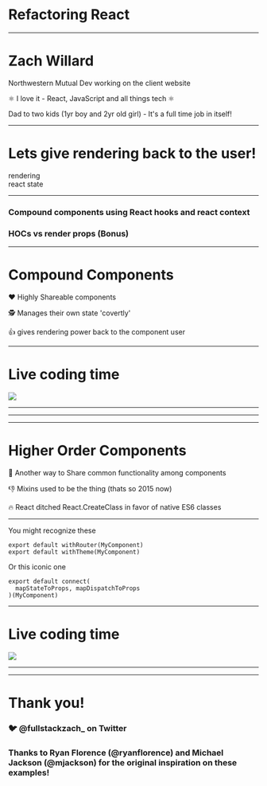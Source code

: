 

<Head>
  <title>Refactoring React</title>
</Head>

# Refactoring React

---

# Zach Willard

Northwestern Mutual Dev working on the client website 

⚛️ I love it - React, JavaScript and all things tech ⚛️

Dad to two kids (1yr boy and 2yr old girl) - It's a full time job in itself!

---

# Lets give rendering back to the user!

<div style={{ margin: 'auto' }}>
  <div style={{ margin: 'auto', lineHeight: '500px', display: 'inline-block', backgroundColor: 'papayawhip', width: '500px', height: '500px'}}>
    rendering
  </div>
  <div style={{ margin: 'auto', lineHeight: '500px', display: 'inline-block', backgroundColor: 'cornflowerblue', width: '500px', height: '500px'}}>
    react state
  </div>
</div>

---

### Compound components using React hooks and react context

### HOCs vs render props (Bonus)

---

# Compound Components

❤️ Highly Shareable components 

🕵️ Manages their own state 'covertly'

👍 gives rendering power back to the component user

--- 

# Live coding time

<div style={{ width: '700px', margin: 'auto' }}>
  <img src="https://media.giphy.com/media/5Zesu5VPNGJlm/giphy.gif" style={{ width: '100%' }} />
</div>

---

<FullScreenLayout>
  <div style={{ borderLeftColor: 'blue', borderLeft: '6px solid papayawhip', height: '100%' }}>
    <CompoundComponentsNotCompound />
  </div>
</FullScreenLayout>

---

<FullScreenLayout>
  <div style={{ borderLeftColor: 'blue', borderLeft: '6px solid cornflowerblue', height: '100%' }}>
    <CompoundComponents />
  </div>
</FullScreenLayout>

---

# Higher Order Components

🤝 Another way to Share common functionality among components

👎 Mixins used to be the thing (thats so 2015 now)

🔥 React ditched React.CreateClass in favor of native ES6 classes

---

You might recognize these

```
export default withRouter(MyComponent)
export default withTheme(MyComponent)
```

Or this iconic one

```
export default connect(
  mapStateToProps, mapDispatchToProps
)(MyComponent)
```

--- 

# Live coding time

<div style={{ width: '500px', margin: 'auto' }}>
<img src="https://media.giphy.com/media/o0vwzuFwCGAFO/giphy.gif" style={{ width: '100%' }} />
</div>

---

<FullScreenLayout>
  <HOCtoRenderProp message='hello world' />
</FullScreenLayout>

---

# Thank you!

### 🐦 @fullstackzach_ on Twitter

### Thanks to Ryan Florence (@ryanflorence) and Michael Jackson (@mjackson) for the original inspiration on these examples!